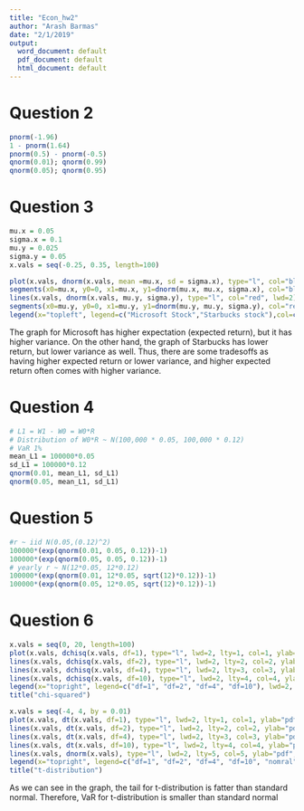 ```yaml
---
title: "Econ_hw2"
author: "Arash Barmas"
date: "2/1/2019"
output:
  word_document: default
  pdf_document: default
  html_document: default
---
```

# Question 2
```r
pnorm(-1.96)
1 - pnorm(1.64)
pnorm(0.5) - pnorm(-0.5)
qnorm(0.01); qnorm(0.99)
qnorm(0.05); qnorm(0.95)
```
# Question 3
```r
mu.x = 0.05
sigma.x = 0.1
mu.y = 0.025
sigma.y = 0.05
x.vals = seq(-0.25, 0.35, length=100)

plot(x.vals, dnorm(x.vals, mean =mu.x, sd = sigma.x), type="l", col="blue", lwd=2, ylim=c(0,10))
segments(x0=mu.x, y0=0, x1=mu.x, y1=dnorm(mu.x, mu.x, sigma.x), col="blue", lwd=2)
lines(x.vals, dnorm(x.vals, mu.y, sigma.y), type="l", col="red", lwd=2)
segments(x0=mu.y, y0=0, x1=mu.y, y1=dnorm(mu.y, mu.y, sigma.y), col="red", lwd=2) 
legend(x="topleft", legend=c("Microsoft Stock","Starbucks stock"),col=c("blue","red"), lwd=2)

```

The graph for Microsoft has higher expectation (expected return), but it has higher variance. On the other hand,
the graph of Starbucks has lower return, but lower variance as well. Thus, there are some tradesoffs as having higher expected return or lower variance, and higher expected return often comes with higher variance.

# Question 4
```r
# L1 = W1 - W0 = W0*R
# Distribution of W0*R ~ N(100,000 * 0.05, 100,000 * 0.12)
# VaR 1%
mean_L1 = 100000*0.05
sd_L1 = 100000*0.12
qnorm(0.01, mean_L1, sd_L1)
qnorm(0.05, mean_L1, sd_L1)
```

# Question 5
```r
#r ~ iid N(0.05,(0.12)^2) 
100000*(exp(qnorm(0.01, 0.05, 0.12))-1)
100000*(exp(qnorm(0.05, 0.05, 0.12))-1)
# yearly r ~ N(12*0.05, 12*0.12)
100000*(exp(qnorm(0.01, 12*0.05, sqrt(12)*0.12))-1)
100000*(exp(qnorm(0.05, 12*0.05, sqrt(12)*0.12))-1)

```
# Question 6

```r
x.vals = seq(0, 20, length=100)
plot(x.vals, dchisq(x.vals, df=1), type="l", lwd=2, lty=1, col=1, ylab="pdf", xlab="x")
lines(x.vals, dchisq(x.vals, df=2), type="l", lwd=2, lty=2, col=2, ylab="pdf", xlab="x")
lines(x.vals, dchisq(x.vals, df=4), type="l", lwd=2, lty=3, col=3, ylab="pdf", xlab="x")
lines(x.vals, dchisq(x.vals, df=10), type="l", lwd=2, lty=4, col=4, ylab="pdf", xlab="x")
legend(x="topright", legend=c("df=1", "df=2", "df=4", "df=10"), lwd=2, lty=c(1,2,3,4), col=1:4)
title("chi-squared")
```
```r
x.vals = seq(-4, 4, by = 0.01)
plot(x.vals, dt(x.vals, df=1), type="l", lwd=2, lty=1, col=1, ylab="pdf", xlab="x", ylim = c(0,0.4))
lines(x.vals, dt(x.vals, df=2), type="l", lwd=2, lty=2, col=2, ylab="pdf", xlab="x")
lines(x.vals, dt(x.vals, df=4), type="l", lwd=2, lty=3, col=3, ylab="pdf", xlab="x")
lines(x.vals, dt(x.vals, df=10), type="l", lwd=2, lty=4, col=4, ylab="pdf", xlab="x")
lines(x.vals, dnorm(x.vals), type="l", lwd=2, lty=5, col=5, ylab="pdf", xlab="x")
legend(x="topright", legend=c("df=1", "df=2", "df=4", "df=10", "nomral"), lwd=2, lty=c(1,2,3,4,5), col=1:5)
title("t-distribution")
```



As we can see in the graph, the tail for t-distribution is fatter than standard normal. Therefore, VaR for t-distribution is smaller than standard normal


